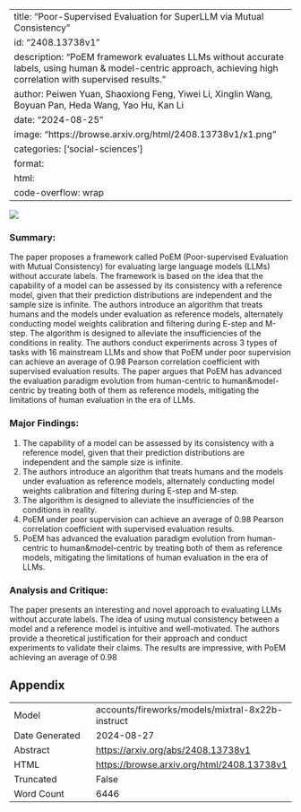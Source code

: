 
---
title: "Poor-Supervised Evaluation for SuperLLM via Mutual Consistency"
id: "2408.13738v1"
description: "PoEM framework evaluates LLMs without accurate labels, using human & model-centric approach, achieving high correlation with supervised results."
author: Peiwen Yuan, Shaoxiong Feng, Yiwei Li, Xinglin Wang, Boyuan Pan, Heda Wang, Yao Hu, Kan Li
date: "2024-08-25"
image: "https://browse.arxiv.org/html/2408.13738v1/x1.png"
categories: ['social-sciences']
format:
  html:
    code-overflow: wrap
---

![](https://browse.arxiv.org/html/2408.13738v1/x1.png)

### Summary:

The paper proposes a framework called PoEM (Poor-supervised Evaluation with Mutual Consistency) for evaluating large language models (LLMs) without accurate labels. The framework is based on the idea that the capability of a model can be assessed by its consistency with a reference model, given that their prediction distributions are independent and the sample size is infinite. The authors introduce an algorithm that treats humans and the models under evaluation as reference models, alternately conducting model weights calibration and filtering during E-step and M-step. The algorithm is designed to alleviate the insufficiencies of the conditions in reality. The authors conduct experiments across 3 types of tasks with 16 mainstream LLMs and show that PoEM under poor supervision can achieve an average of 0.98 Pearson correlation coefficient with supervised evaluation results. The paper argues that PoEM has advanced the evaluation paradigm evolution from human-centric to human&model-centric by treating both of them as reference models, mitigating the limitations of human evaluation in the era of LLMs.

### Major Findings:

1. The capability of a model can be assessed by its consistency with a reference model, given that their prediction distributions are independent and the sample size is infinite.
2. The authors introduce an algorithm that treats humans and the models under evaluation as reference models, alternately conducting model weights calibration and filtering during E-step and M-step.
3. The algorithm is designed to alleviate the insufficiencies of the conditions in reality.
4. PoEM under poor supervision can achieve an average of 0.98 Pearson correlation coefficient with supervised evaluation results.
5. PoEM has advanced the evaluation paradigm evolution from human-centric to human&model-centric by treating both of them as reference models, mitigating the limitations of human evaluation in the era of LLMs.

### Analysis and Critique:

The paper presents an interesting and novel approach to evaluating LLMs without accurate labels. The idea of using mutual consistency between a model and a reference model is intuitive and well-motivated. The authors provide a theoretical justification for their approach and conduct experiments to validate their claims. The results are impressive, with PoEM achieving an average of 0.98

## Appendix

|          |          |
|----------|----------|
| Model     | accounts/fireworks/models/mixtral-8x22b-instruct       |
| Date Generated     | 2024-08-27       |
| Abstract | [https://arxiv.org/abs/2408.13738v1](https://arxiv.org/abs/2408.13738v1)        |
| HTML     | [https://browse.arxiv.org/html/2408.13738v1](https://browse.arxiv.org/html/2408.13738v1)       |
| Truncated       | False       |
| Word Count       | 6446       |